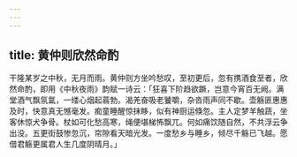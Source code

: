 ```yaml
---
---
---
```

title: 黄仲则欣然命酌
---



干隆某岁之中秋，无月而雨。黄仲则方坐吟愁叹，至初更后，忽有携酒食至者，欣然命酌，即用《中秋夜雨》韵赋一诗云：「狂喜下阶趋欲蹶，岂意今宵百无阙。满堂酒气飘氛氲，一缕心烟起蓊勃。渴羌奋吸老饕嚼，杂沓雨声同不歇。壶觞匪惠惠及时，快意真无憾毫发。痴童睡醒惊抹眵，似有神厨运倏忽。主人定梦羊触蔬，坐客休惊犬争骨。杖如可化愁高寒，绳便堪梯怖飘兀。何如痛饮随自然，不共浮云争出没。五更街鼓惨忽沉，帘隙看天暗光发。一度愁乡与睡乡，倾尽千觞已飞越。愿借君觞更属君人生几度阴晴月。」